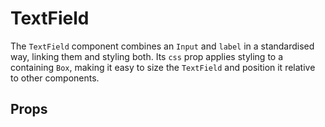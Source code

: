 

<Meta title="Components/TextField" component={TextField} />

# TextField

The `TextField` component combines an `Input` and `label` in a standardised way, linking them and styling both. Its `css` prop applies styling to a containing `Box`,
making it easy to size the `TextField` and position it relative to other components.

<Canvas>
  <Story name="Basic">
    <TextField
      label="Email address"
      name="email"
      css={{ width: '250px', mb: '$3' }}
    />
    <TextField
      label="Mobile number"
      name="mobile"
      type="number"
      css={{ width: '150px' }}
    />
  </Story>
</Canvas>

## Props

<ArgsTable of={TextField} />
